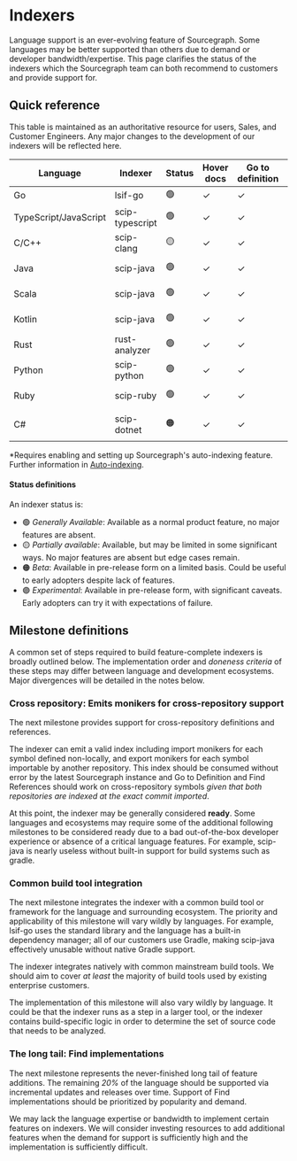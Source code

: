 # Indexers

Language support is an ever-evolving feature of Sourcegraph. Some languages may be better supported than others due to demand or developer bandwidth/expertise. This page clarifies the status of the indexers which the Sourcegraph team can both recommend to customers and provide support for.

## Quick reference

This table is maintained as an authoritative resource for users, Sales, and Customer Engineers. Any major changes to the development of our indexers will be reflected here.

|       Language        |     Indexer     | Status | Hover docs | Go to definition | Find references | Cross-file | Cross-repository | Find implementations |  Build tooling   |
| --------------------- | --------------- | ------ | ---------- | ---------------- | --------------- | ---------- | ---------------- | -------------------- | ---------------- |
| Go                    | lsif-go         | 🟢      | ✓          | ✓                | ✓               | ✓          | ✓                | ✓                    | -                |
| TypeScript/JavaScript | scip-typescript | 🟢      | ✓          | ✓                | ✓               | ✓          | ✓                | ✓                    | -                |
| C/C++                 | scip-clang      | 🟡      | ✓          | ✓                | ✓               | ✓          | ✓                | ✗                    | [See notes](https://github.com/sourcegraph/scip-clang#supported-platforms)        |
| Java                  | scip-java       | 🟢      | ✓          | ✓                | ✓               | ✓*         | ✓                | ✓                    | [See notes](https://sourcegraph.github.io/scip-java/docs/getting-started.html#supported-build-tools)        |
| Scala                 | scip-java       | 🟢      | ✓          | ✓                | ✓               | ✓*         | ✓                | ✓                    | [See notes](https://sourcegraph.github.io/scip-java/docs/getting-started.html#supported-build-tools)        |
| Kotlin                | scip-java       | 🟢      | ✓          | ✓                | ✓               | ✓*         | ✗                | ✓                    | [See notes](https://sourcegraph.github.io/scip-java/docs/getting-started.html#supported-build-tools)        |
| Rust                  | rust-analyzer   | 🟢      | ✓          | ✓                | ✓               | ✓*         | ✗                | ✓                    | [See notes](https://rust-analyzer.github.io/)        |
| Python                | scip-python     | 🟢      | ✓          | ✓                | ✓               | ✓          | ✓                | ✓                    | [See notes](https://github.com/sourcegraph/scip-python)        |
| Ruby                  | scip-ruby       | 🟢      | ✓          | ✓                | ✓               | ✓          | ✗                | ✓                    | [See notes](https://github.com/sourcegraph/scip-ruby#scip-ruby)        |
| C#                    | scip-dotnet     | 🟠      | ✓          | ✓                | ✓               | ✗          | ✓                | ✓                    | `.sln` and `.csproj` |

*Requires enabling and setting up Sourcegraph's auto-indexing feature. Further information in [Auto-indexing](/code_navigation/explanations/auto_indexing).

#### Status definitions

An indexer status is:

- 🟢 _Generally Available_: Available as a normal product feature, no major features are absent.
- 🟡 _Partially available_: Available, but may be limited in some significant ways. No major features are absent but edge cases remain.
- 🟠 _Beta_: Available in pre-release form on a limited basis. Could be useful to early adopters despite lack of features.
- 🟣 _Experimental_: Available in pre-release form, with significant caveats. Early adopters can try it with expectations of failure.

## Milestone definitions

A common set of steps required to build feature-complete indexers is broadly outlined below. The implementation order and _doneness criteria_ of these steps may differ between language and development ecosystems. Major divergences will be detailed in the notes below.

### Cross repository: Emits monikers for cross-repository support

The next milestone provides support for cross-repository definitions and references.

The indexer can emit a valid index including import monikers for each symbol defined non-locally, and export monikers for each symbol importable by another repository. This index should be consumed without error by the latest Sourcegraph instance and Go to Definition and Find References should work on cross-repository symbols _given that both repositories are indexed at the exact commit imported_.

At this point, the indexer may be generally considered **ready**. Some languages and ecosystems may require some of the additional following milestones to be considered ready due to a bad out-of-the-box developer experience or absence of a critical language features. For example, scip-java is nearly useless without built-in support for build systems such as gradle.

### Common build tool integration

The next milestone integrates the indexer with a common build tool or framework for the language and surrounding ecosystem. The priority and applicability of this milestone will vary wildly by languages. For example, lsif-go uses the standard library and the language has a built-in dependency manager; all of our customers use Gradle, making scip-java effectively unusable without native Gradle support.

The indexer integrates natively with common mainstream build tools. We should aim to cover _at least_ the majority of build tools used by existing enterprise customers.

The implementation of this milestone will also vary wildly by language. It could be that the indexer runs as a step in a larger tool, or the indexer contains build-specific logic in order to determine the set of source code that needs to be analyzed.

### The long tail: Find implementations

The next milestone represents the never-finished long tail of feature additions. The remaining _20%_ of the language should be supported via incremental updates and releases over time. Support of Find implementations should be prioritized by popularity and demand.

We may lack the language expertise or bandwidth to implement certain features on indexers. We will consider investing resources to add additional features when the demand for support is sufficiently high and the implementation is sufficiently difficult.
